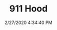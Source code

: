 ---
width: 2000
height: 1333
title: 911 Hood
description: 911 hood with Baja California sticker.
date: 2/27/2020 4:34:40 PM
cameraMake: Sony
cameraModel: ILCE-7M3
lens: ZEISS Batis 1.8/85
settingsfStop: f/1.8
settingsISO: ISO 100
settingsShutter: 1/3200
settingsFocalLength: 85 mm
---